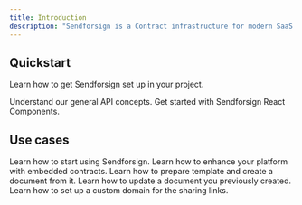 ```yaml
---
title: Introduction
description: "Sendforsign is a Contract infrastructure for modern SaaS and Platforms."
---
```


## Quickstart

Learn how to get Sendforsign set up in your project.

<CardGroup cols={2}>
  <Card
    title="API Documentation"
    icon="file-contract"
    href="api-reference/introapi"
  >
    Understand our general API concepts.
  </Card>
  <Card
    title="React Components"
    icon="puzzle-piece"
    href="sdk/introsdk"
  >
    Get started with Sendforsign React Components.
  </Card>
</CardGroup>

## Use cases

<CardGroup cols={2}>
  <Card
    title="Set up your account and send your first document"
    href="usecase/firstdoc"
  >
    Learn how to start using Sendforsign.
  </Card>
    <Card
    title="Embed documents to your platform"
    href="usecase/embeddocforplatform"
  >
    Learn how to enhance your platform with embedded contracts.
  </Card>
  <Card
    title="Draft a template"
    href="usecase/firsttemplate"
  >
    Learn how to prepare template and create a document from it.
  </Card>
    <Card
    title="Update an exisiting document"
    href="usecase/updatedoc"
  >
    Learn how to update a document you previously created.
  </Card>
    <Card
    title="Custom domain for the sharing links"
    href="usecase/recipientdomain"
  >
    Learn how to set up a custom domain for the sharing links.
  </Card>
</CardGroup>
